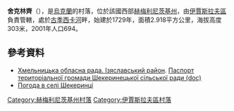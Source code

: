 {{coord|50|8|16|N|26|27|5|E|scale:100000|display=title}}

'''舍克林齊'''（{{lang-uk|Шекеринці}}），是[[烏克蘭|烏克蘭]]的村落，位於該國西部[[赫梅利尼茨基州|赫梅利尼茨基州]]，由[[伊賈斯拉夫區|伊賈斯拉夫區]]負責管轄，處於[[古季西卡河_(烏斯季亞河支流)|古季西卡河]]畔，始建於1729年，面積2.918平方公里，海拔高度303米，2001年人口694。

==參考資料==
* [https://web.archive.org/web/20160306105422/http://oblrada.km.ua/district/show/15 Хмельницька обласна рада. Ізяславський район]. [https://web.archive.org/web/20141227090827/http://oblrada.km.ua/userfiles/%D0%9F%D0%B0%D1%81%D0%BF%D0%BE%D1%80%D1%82%20%D0%A8%D0%B5%D0%BA%D0%B5%D1%80%D0%B8%D0%BD%D1%86%D1%96_2011.doc Паспорт територіальної громади Шекеринецької сільської ради (doc)]
* [http://weather.in.ua/ua/hmel'nickaja/28875 Погода в селі Шекеринці] {{Wayback|url=http://weather.in.ua/ua/hmel%27nickaja/28875 |date=20210124024637 }}

{{DEFAULTSORT:Шекеринці}}
[[Category:赫梅利尼茨基州村落|Category:赫梅利尼茨基州村落]]
[[Category:伊賈斯拉夫區村落|Category:伊賈斯拉夫區村落]]


{{Khmelnytskyi-geo-stub}}